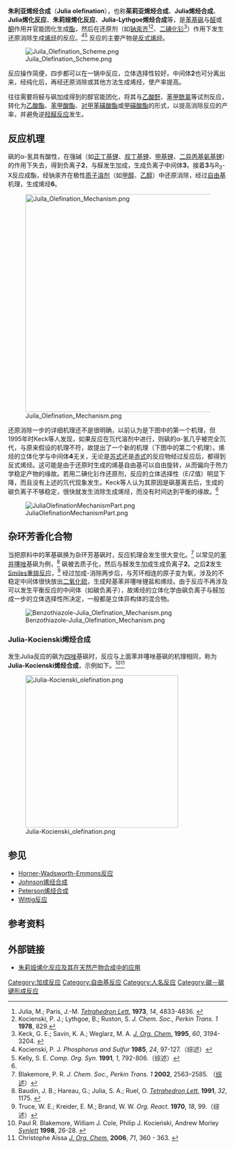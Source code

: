 '''朱利亚烯烃合成'''（'''Julia olefination'''），也称'''茱莉亚烯烃合成'''、'''Julia烯烃合成'''、'''Julia烯化反应'''、'''朱莉娅烯化反应'''、'''Julia-Lythgoe烯烃合成'''等，是[[苯基|苯基]][[砜|砜]]与[[醛|醛]]或[[酮|酮]]作用并官能团化生成[[酯|酯]]，然后在还原剂（如[[钠汞齐|钠汞齐]]<ref>Julia, M.; Paris, J.-M. ''[[Tetrahedron_Lett.|Tetrahedron Lett.]]'' '''1973''', ''14'', 4833-4836. {{DOI|10.1016/S0040-4039(01)87348-2}}</ref><ref>Kocienski, P. J.; Lythgoe, B.; Ruston, S. ''J. Chem. Soc., Perkin Trans. 1'' '''1978''', 829.</ref>、[[二碘化钐|二碘化钐]]<ref name="Keck">Keck, G. E.; Savin, K. A.; Weglarz, M. A. ''[[J._Org._Chem.|J. Org. Chem.]]'' '''1995''', ''60'', 3194-3204. {{DOI|10.1021/jo00115a041}}</ref>）作用下发生还原消除生成[[烯烃|烯烃]]的反应。<ref>Kocienski, P. J. ''Phosphorus and Sulfur'' '''1985''', ''24'', 97-127.（综述）</ref><ref>Kelly, S. E. ''Comp. Org. Syn.'' '''1991''', ''1'', 792-806.（综述）</ref> 反应的主要产物是[[顺反异构|反式烯烃]]。

[[File:Juila_Olefination_Scheme.png|center]]

反应操作简便，四步都可以在一锅中反应，立体选择性较好。中间体'''2'''也可分离出来，经纯化后，再经还原消除或其他方法生成烯烃，使产率提高。

往往需要将醛与砜加成得到的醇官能团化，将其与[[乙酸酐|乙酸酐]]、[[苯甲酰氯|苯甲酰氯]]等试剂反应，转化为[[乙酸酯|乙酸酯]]、[[苯甲酸酯|苯甲酸酯]]、[[对甲苯磺酸酯|对甲苯磺酸酯]]或[[甲磺酸酯|甲磺酸酯]]的形式，以提高消除反应的产率，并避免逆[[羟醛反应|羟醛反应]]发生。

== 反应机理 ==
砜的α-氢具有酸性，在强碱（如[[正丁基锂|正丁基锂]]、[[叔丁基锂|叔丁基锂]]、[[甲基锂|甲基锂]]、[[二异丙基氨基锂|二异丙基氨基锂]]）的作用下失去，得到负离子'''2'''，与醛发生加成，生成负离子中间体'''3'''。接着'''3'''与R<sub>3</sub>-X反应成酯，经钠汞齐在极性[[质子溶剂|质子溶剂]]（如[[甲醇|甲醇]]、[[乙醇|乙醇]]）中还原消除，经过[[自由基|自由基]]机理，生成烯烃'''6'''。

[[File:Juila_Olefination_Mechanism.png|500px]]

还原消除一步的详细机理还不是很明确，以前认为是下图中的第一个机理，但1995年时Keck等人发现，如果反应在氘代溶剂中进行，则砜的α-氢几乎被完全氘代，与原来假设的机理不符，故提出了一个新的机理（下图中的第二个机理）。烯烃的立体化学与中间体'''4'''无关，无论是[[苏式|苏式]]还是[[赤式|赤式]]的反应物经过反应后，都得到反式烯烃。这可能是由于还原时生成的烯基自由基可以自由旋转，从而偏向于热力学稳定产物的缘故。若用二碘化钐作还原剂，反应的立体选择性（E/Z值）明显下降，而且没有上述的氘代现象发生。Keck等人认为其原因是砜基离去后，生成的碳负离子不够稳定，很快就发生消除生成烯烃，而没有时间达到平衡的缘故。<ref name="Keck" />

[[File:JuliaOlefinationMechanismPart.png|center]]

== 杂环芳香化合物 ==
当把原料中的苯基砜换为杂环芳基砜时，反应机理会发生很大变化。<ref>Blakemore, P. R. ''J. Chem. Soc., Perkin Trans. 1'' '''2002''', 2563–2585. （[http://dx.doi.org/10.1039/b208078h 综述]）</ref> 以常见的[[苯并噻唑|苯并噻唑]]基砜为例，<ref>Baudin, J. B.; Hareau, G.; Julia, S. A.; Ruel, O. ''[[Tetrahedron_Lett.|Tetrahedron Lett.]]'' '''1991''', ''32'', 1175. {{DOI|10.1016/S0040-4039(00)92037-9}}</ref> 砜被去质子化，然后与醛发生加成生成负离子'''2'''。之后'''2'''发生[[Smiles重排反应|Smiles重排反应]]，<ref>Truce, W. E.; Kreider, E. M.; Brand, W. W. ''Org. React.'' '''1970''', ''18'', 99.（综述）</ref> 经过加成-消除两步后，与芳环相连的原子变为氧，涉及的不稳定中间体很快放出[[二氧化硫|二氧化硫]]，生成羟基苯并噻唑锂盐和烯烃。由于反应不再涉及可以发生平衡反应的中间体（如碳负离子），故烯烃的立体化学由砜负离子与醛加成一步的立体选择性所决定，一般都是立体异构体的混合物。

[[File:Benzothiazole-Julia_Olefination_Mechanism.png|center]]

=== Julia-Kocienski烯烃合成 ===
发生Julia反应的砜为[[四唑|四唑]]基砜时，反应与上面苯并噻唑基砜的机理相同，称为'''Julia-Kocienski烯烃合成'''，示例如下。<ref>Paul R. Blakemore, William J. Cole, Philip J. Kocieński, Andrew Morley ''[[Synlett|Synlett]]'' '''1998''', 26-28. {{DOI|10.1055/s-1998-1570}}</ref><ref>Christophe Aïssa ''[[J._Org._Chem.|J. Org. Chem.]]'' '''2006''', ''71'', 360 - 363. {{DOI|10.1021/jo051693a}}</ref> 

[[File:Julia-Kocienski_olefination.png|350px]]

== 参见 ==
* [[Horner-Wadsworth-Emmons反应|Horner-Wadsworth-Emmons反应]]
* [[Johnson烯烃合成|Johnson烯烃合成]]
* [[Peterson烯烃合成|Peterson烯烃合成]]
* [[Wittig反应|Wittig反应]]

== 参考资料 ==
{{Reflist}}

== 外部链接 ==
*[http://www.hcclib.net/col2004/chemistry/col/1999/c99037.htm 朱莉娅烯化反应及其在天然产物合成中的应用]{{dead link|date=2018年1月 |bot=InternetArchiveBot |fix-attempted=yes }}

[[Category:加成反应|Category:加成反应]]
[[Category:自由基反应|Category:自由基反应]]
[[Category:人名反应|Category:人名反应]]
[[Category:碳－碳键形成反应|Category:碳－碳键形成反应]]
